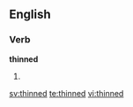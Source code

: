 ==English==

===Verb===
'''thinned'''

# {{past of|[[thin]]}}

[[sv:thinned]]
[[te:thinned]]
[[vi:thinned]]